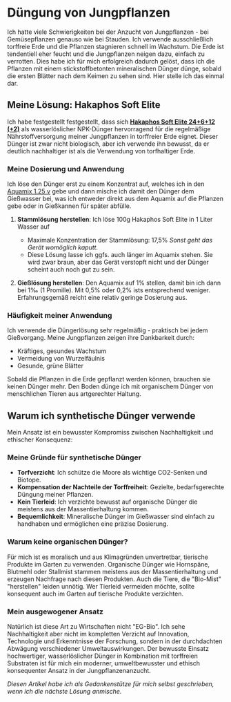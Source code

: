 
# Düngung von Jungpflanzen

Ich hatte viele Schwierigkeiten bei der Anzucht von Jungpflanzen - bei
Gemüsepflanzen genauso wie bei Stauden. Ich verwende ausschließlich torffreie
Erde und die Pflanzen stagnieren schnell im Wachstum. Die Erde ist tendentiell
eher feucht und die Jungpflanzen neigen dazu, einfach zu verrotten. Dies habe
ich für mich erfolgreich dadurch gelöst, dass ich die Pflanzen mit einem
stickstoffbetonten mineralischen Dünger dünge, sobald die ersten Blätter nach
dem Keimen zu sehen sind. Hier stelle ich das einmal dar.

## Meine Lösung: Hakaphos Soft Elite

Ich habe festgestellt festgestellt, dass sich <a href={anwendungshinweiseHakaphosUrl}>**Hakaphos Soft Elite 24+6+12 (+2)**</a>
als wasserlöslicher NPK-Dünger hervorragend für die regelmäßige
Nährstoffversorgung meiner Jungpflanzen in torffreier Erde eignet. Dieser Dünger
ist zwar nicht biologisch, aber ich verwende ihn bewusst, da er deutlich
nachhaltiger ist als die Verwendung von torfhaltiger Erde.

### Meine Dosierung und Anwendung

Ich löse den Dünger erst zu einem Konzentrat auf, welches ich in den
[Aquamix 1.25 v](https://www.birchmeier.com/de/content/produkte/aquamix-1-25-v/index.php)
gebe und dann mische ich damit den Dünger dem Gießwasser bei, was ich entweder
direkt aus dem Aquamix auf die Pflanzen gebe oder in Gießkannen für später
abfülle.

1. **Stammlösung herstellen**: Ich löse 100g Hakaphos Soft Elite in 1 Liter
   Wasser auf

   - Maximale Konzentration der Stammlösung: 17,5% _Sonst geht das Gerät
     womöglich kaputt._
   - Diese Lösung lasse ich ggfs. auch länger im Aquamix stehen. Sie wird zwar
     braun, aber das Gerät verstopft nicht und der Dünger scheint auch noch gut
     zu sein.

2. **Gießlösung herstellen**: Den Aquamix auf 1% stellen, damit bin ich dann bei
   1‰ (1 Promille). Mit 0,5% oder 0,2% ists entsprechend weniger.
   Erfahrungsgemäß reicht eine relativ geringe Dosierung aus.

### Häufigkeit meiner Anwendung

Ich verwende die Düngerlösung sehr regelmäßig - praktisch bei jedem Gießvorgang.
Meine Jungpflanzen zeigen ihre Dankbarkeit durch:

- Kräftiges, gesundes Wachstum
- Vermeidung von Wurzelfäulnis
- Gesunde, grüne Blätter

Sobald die Pflanzen in die Erde gepflanzt werden können, brauchen sie keinen
Dünger mehr. Den Boden dünge ich mit organischem Dünger von menschlichen Tieren
aus artgerechter Haltung.

## Warum ich synthetische Dünger verwende

Mein Ansatz ist ein bewusster Kompromiss zwischen Nachhaltigkeit und ethischer
Konsequenz:

### Meine Gründe für synthetische Dünger

- **Torfverzicht**: Ich schütze die Moore als wichtige CO2-Senken und Biotope.
- **Kompensation der Nachteile der Torffreiheit**: Gezielte, bedarfsgerechte
  Düngung meiner Pflanzen.
- **Kein Tierleid**: Ich verzichte bewusst auf organische Dünger die meistens
  aus der Massentierhaltung kommen.
- **Bequemlichkeit**: Mineralische Dünger im Gießwasser sind einfach zu
  handhaben und ermöglichen eine präzise Dosierung.

### Warum keine organischen Dünger?

Für mich ist es moralisch und aus Klimagründen unvertretbar, tierische Produkte
im Garten zu verwenden. Organische Dünger wie Hornspäne, Blutmehl oder Stallmist
stammen meistens aus der Massentierhaltung und erzeugen Nachfrage nach diesen
Produkten. Auch die Tiere, die "Bio-Mist" "herstellen" leiden unnötig. Wer
Tierleid vermeiden möchte, sollte konsequent auch im Garten auf tierische
Produkte verzichten.

### Mein ausgewogener Ansatz

Natürlich ist diese Art zu Wirtschaften nicht "EG-Bio". Ich sehe Nachhaltigkeit
aber nicht im kompletten Verzicht auf Innovation, Technologie und Erkenntnisse
der Forschung, sondern in der durchdachten Abwägung verschiedener
Umweltauswirkungen. Der bewusste Einsatz hochwertiger, wasserlöslicher Dünger in
Kombination mit torffreien Substraten ist für mich ein moderner, umweltbewusster
und ethisch konsequenter Ansatz in der Jungpflanzenanzucht.

_Diesen Artikel habe ich als Gedankenstütze für mich selbst geschrieben, wenn
ich die nächste Lösung anmische._
